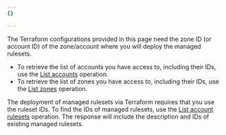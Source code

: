 ```yaml
---
{}

---
```


The Terraform configurations provided in this page need the zone ID (or account ID) of the zone/account where you will deploy the managed rulesets.

* To retrieve the list of accounts you have access to, including their IDs, use the [List accounts](/api/operations/accounts-list-accounts) operation.
* To retrieve the list of zones you have access to, including their IDs, use the [List zones](/api/operations/zones-get) operation.

The deployment of managed rulesets via Terraform requires that you use the ruleset IDs. To find the IDs of managed rulesets, use the [List account rulesets](/api/operations/listAccountRulesets) operation. The response will include the description and IDs of existing managed rulesets.
